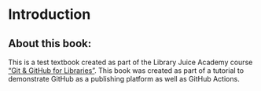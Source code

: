 # Introduction

## About this book:

This is a test textbook created as part of the Library Juice Academy course ["Git & GitHub for Libraries"](https://libraryjuiceacademy.com/shop/course/268-git-and-github-for-libraries/). 
This book was created as part of a tutorial to demonstrate GitHub as a publishing platform as well as GitHub Actions. 